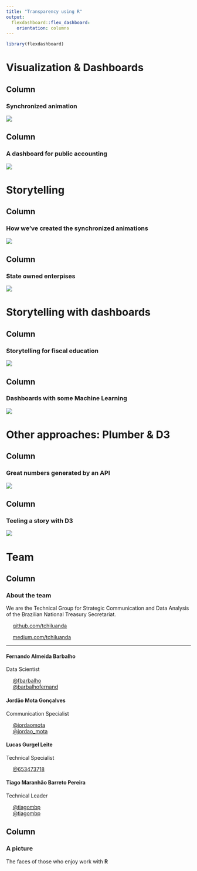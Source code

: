 ---
title: "Transparency using R"
output: 
  flexdashboard::flex_dashboard:
    orientation: columns
---

```{r setup, include=FALSE}
library(flexdashboard)
```

Visualization & Dashboards
=====================================  


Column
-----------------------------------------------------------------------

### Synchronized animation

[<img src="https://media.giphy.com/media/J34T0dzNKoDMrhmWXi/giphy.gif">](http://www.tesourotransparente.gov.br/)



Column
-----------------------------------------------------------------------


### A dashboard for public accounting

[<img src="https://media.giphy.com/media/elmfMugtJSSHrXzXuD/giphy.gif">](https://www.tesourotransparente.gov.br/visualizacao/bspn-2017-interativo)



Storytelling
=====================================  


Column
-----------------------------------------------------------------------

### How we've created the synchronized animations
[<img src="https://media.giphy.com/media/QA6mYGzm7ieKjSUHrs/giphy.gif">](https://www.tesourotransparente.gov.br/historias/entendendo-os-graficos-resultado-primario-e-estoque-da-divida-publica-federal)

Column
-----------------------------------------------------------------------

### State owned enterpises
[<img src="https://empresas-estados.tesouro.gov.br/gifs/mapa.gif">](https://empresas-estados.tesouro.gov.br/)



Storytelling with dashboards
=====================================  


Column
-----------------------------------------------------------------------

### Storytelling for fiscal education
[<img src="https://media.giphy.com/media/J39iKelEUR5XykPnVA/giphy.gif">](https://www.tesourotransparente.gov.br/historias/ressignificando-o-resultado-do-tesouro-nacional)


Column
-----------------------------------------------------------------------

### Dashboards with some Machine Learning
[<img src="https://media.giphy.com/media/H6E8nf7zfSjMEiCFVt/giphy.gif">](https://analise-siconfi-ideb.tesouro.gov.br/)


Other approaches: Plumber & D3
=====================================  


Column
-----------------------------------------------------------------------

### Great numbers generated by an API
[<img src="https://media.giphy.com/media/VIWySKSiraIZLESaZk/giphy.gif">](https://github.com/TesouroNacional/API_Grandes_Numeros/blob/master/API_Grandes_Numeros_STN.R)


Column {data-height=100}
-----------------------------------------------------------------------

### Teeling a story with D3

[<img src="https://media.giphy.com/media/Lncl1CveFEf7N9tusC/giphy.gif">](https://tchiluanda.github.io/cronicas-fiscais/obrig-discr/)

Team
=====================================  

Column
-----------------------------------------------------------------------

### About the team
We are the Technical Group for Strategic Communication and Data Analysis of the Brazilian National Treasury Secretariat.

<img src=".\img\GitHub-Mark.png" style = "width: 1em;">
<a href="https://github.com/tchiluanda">github.com/tchiluanda</a>

<img src=".\img\medium_icon.png" style = "width: 1em;">
<a target="blank" href="https://medium.com/tchiluanda">medium.com/tchiluanda</a>

*** 

<h4>Fernando Almeida Barbalho</h4>
<p>Data Scientist</p>
<img src=".\img\telegram_icon.svg" style = "width: 1em;">
<a target="blank" href="https://t.me/FBarbalho">@fbarbalho</a>
<br/>
<img src=".\img\twitterlogo.png" style = "width: 1em;">
<a target="blank" href="https://twitter.com/barbalhofernand">@barbalhofernand</a>
<h4>Jordão Mota Gonçalves</h4>
<p>Communication Specialist</p>
<img src=".\img\telegram_icon.svg" style = "width: 1em;">
<a target="blank" href="https://t.me/jordaomota">@jordaomota</a>
<br/>
<img src=".\img\twitterlogo.png" style = "width: 1em;">
<a target="blank" href="https://twitter.com/jordao_mota">@jordao_mota</a>
<h4>Lucas Gurgel Leite</h4>
<p>Technical Specialist</p>
<img src=".\img\telegram_icon.svg" style = "width: 1em;">
<a target="blank" href="https://t.me/653473718">@653473718</a>
<h4>Tiago Maranhão Barreto Pereira</h4>
<p>Technical Leader</p>
<img src=".\img\telegram_icon.svg" style = "width: 1em;">
<a target="blank" href="https://t.me/tiagombp">@tiagombp</a>
<br/>
<img src=".\img\twitterlogo.png" style = "width: 1em;">
<a target="blank" href="https://twitter.com/tiagombp">@tiagombp</a>


Column
-----------------------------------------------------------------------
### A picture
The faces of those who enjoy work with **R**

<img src=".\img\equipe-stn.jpg" style = "width: 1em;">
